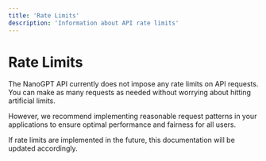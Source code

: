 ```yaml
---
title: 'Rate Limits'
description: 'Information about API rate limits'
---
```


# Rate Limits

The NanoGPT API currently does not impose any rate limits on API requests. You can make as many requests as needed without worrying about hitting artificial limits.

However, we recommend implementing reasonable request patterns in your applications to ensure optimal performance and fairness for all users.

If rate limits are implemented in the future, this documentation will be updated accordingly. 